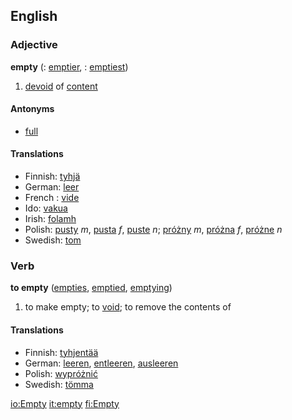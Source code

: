 ==English==

===Adjective===
'''empty''' ({{compar}}: [[emptier]], {{superl}}: [[emptiest]])
# [[devoid]] of [[content]]

====Antonyms====
*[[full]]

====Translations====
*Finnish: [[tyhjä]]
*German: [[leer]]
*French : [[vide]]
*Ido: [[vakua]]
*Irish: [[folamh]]
*Polish: [[pusty]] ''m'', [[pusta]] ''f'', [[puste]] ''n''; [[próżny]] ''m'', [[próżna]] ''f'', [[próżne]] ''n''
*Swedish: [[tom]]

===Verb===
'''to empty''' ([[empties]], [[emptied]], [[emptying]])
# to make empty; to [[void]]; to remove the contents of

====Translations====
*Finnish: [[tyhjentää]]
*German: [[leeren]], [[entleeren]], [[ausleeren]]
*Polish: [[wypróżnić]]
*Swedish: [[tömma]]

[[io:Empty]]
[[it:empty]]
[[fi:Empty]]